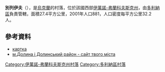 {{coord|49|5|47|N|24|1|54|E|scale:30000|display=title}}

'''別列伊夫'''（{{lang-uk|Белеїв}}），是[[烏克蘭|烏克蘭]]的村落，位於該國西部[[伊萬諾-弗蘭科夫斯克州|伊萬諾-弗蘭科夫斯克州]]，由[[多利納區|多利納區]]負責管轄，面積27.4平方公里，2001年人口881，人口密度每平方公里32.2人。

==參考資料==
*[http://gska2.rada.gov.ua/pls/z7502/A008?rdat1=13.12.2009&rf7571=13496 картка]{{dead link|date=2017年11月 |bot=InternetArchiveBot |fix-attempted=yes }}
* [http://dolynaonline.at.ua/ м.Долина і Долинський район - сайт твого міста]{{Wayback|url=http://dolynaonline.at.ua/ |date=20161114111227 }}

{{DEFAULTSORT:Белеїв}}
[[Category:伊萬諾-弗蘭科夫斯克州村落|Category:伊萬諾-弗蘭科夫斯克州村落]]
[[Category:多利納區村落|Category:多利納區村落]]


{{IvanoFrankivsk-geo-stub}}